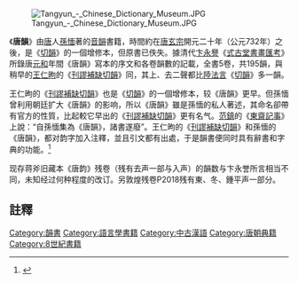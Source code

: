 [[File:Tangyun_-_Chinese_Dictionary_Museum.JPG|thumb]]

《'''唐韻'''》由[[唐朝|唐]]人[[孫愐|孫愐]]著的[[音韻|音韻]]書籍，時間約在[[唐玄宗|唐玄宗]]開元二十年（公元732年）之後，是《[[切韻|切韻]]》的一個增修本，但原書已佚失。據清代[[卞永譽|卞永譽]]《[[式古堂書畫匯考|式古堂書畫匯考]]》所錄唐[[元和_(唐朝)|元和]]年間《唐韻》寫本的序文和各卷韻數的記載，全書5卷，共195韻，與稍早的[[王仁昫|王仁昫]]的《[[刊謬補缺切韻|刊謬補缺切韻]]》同，其上、去二聲都比[[陸法言|陸法言]]《[[切韻|切韻]]》多一韻。

王仁昫的《[[刊謬補缺切韻|刊謬補缺切韻]]》也是《[[切韻|切韻]]》的一個增修本，较《唐韻》更早。但孫愐曾利用朝廷扩大《唐韻》的影响，所以《唐韻》雖是孫愐的私人著述，其命名卻帶有官方的性質，比起較它早出的《[[刊謬補缺切韻|刊謬補缺切韻]]》更有名气。[[范鎮|范鎮]]的《[[東齋記事|東齋記事]]》上說：“自孫愐集為《唐韻》，諸書遂廢”。王仁昫的《[[刊謬補缺切韻|刊謬補缺切韻]]》和孫愐的《唐韻》，都对韵字加入注釋，並且引文都有出處，于是韻書便同时具有辭書和字典的功能。<ref name="Yakup2005">{{cite book|author=Abdurishid Yakup|title=The Turfan Dialect of Uyghur|url=https://books.google.com/books?id=dk12I01qTPUC&pg=PA180&dq=Turfan+chinese+speaking&hl=en&sa=X&ei=ihYwVKzzJpD8sATb_IDgDg&ved=0CCgQ6AEwAA#v=onepage&q=Turfan%20chinese%20speaking&f=false|year=2005|publisher=Otto Harrassowitz Verlag|isbn=978-3-447-05233-7|pages=180–|access-date=2018-02-04|archive-date=2020-05-16|archive-url=https://web.archive.org/web/20200516174805/https://books.google.com/books?id=dk12I01qTPUC&pg=PA180&dq=Turfan+chinese+speaking&hl=en&sa=X&ei=ihYwVKzzJpD8sATb_IDgDg&ved=0CCgQ6AEwAA#v=onepage&q=Turfan%20chinese%20speaking&f=false|dead-url=no}}</ref>

现存蒋斧旧藏本《唐韵》残卷（残有去声一部与入声）的韻数与卞永誉所言相当不同，未知经过何种程度的改订。另敦煌残卷P2018残有東、冬、鍾平声一部分。

==註釋==
{{reflist}}

{{lang-stub}}

{{韻書}}
{{漢語辭書}}

[[Category:韻書|Category:韻書]]
[[Category:語言學書籍|Category:語言學書籍]]
[[Category:中古漢語|Category:中古漢語]]
[[Category:唐朝典籍|Category:唐朝典籍]]
[[Category:8世紀書籍|Category:8世紀書籍]]